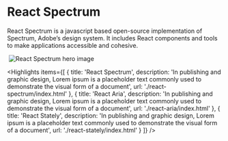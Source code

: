 <!-- Copyright 2020 Adobe. All rights reserved.
This file is licensed to you under the Apache License, Version 2.0 (the "License");
you may not use this file except in compliance with the License. You may obtain a copy
of the License at http://www.apache.org/licenses/LICENSE-2.0
Unless required by applicable law or agreed to in writing, software distributed under
the License is distributed on an "AS IS" BASIS, WITHOUT WARRANTIES OR REPRESENTATIONS
OF ANY KIND, either express or implied. See the License for the specific language
governing permissions and limitations under the License. -->



# React Spectrum

React Spectrum is a javascript based open-source implementation of Spectrum, Adobe’s design system.
It includes React components and tools to make applications accessible and cohesive.

<Image type="hero">
  <img srcset={`${heroNarrow} 600w,
              ${heroWide} 967w`}
      sizes="(max-width: 600px) 480px,
              967px"
      src={heroWide}
      alt="React Spectrum hero image" />
</Image>

<Highlights items={[
  {
    title: 'React Spectrum',
    description: 'In publishing and graphic design, Lorem ipsum is a placeholder text commonly used to demonstrate the visual form of a document',
    url: './react-spectrum/index.html'
  },
  {
    title: 'React Aria',
    description: 'In publishing and graphic design, Lorem ipsum is a placeholder text commonly used to demonstrate the visual form of a document',
    url: './react-aria/index.html'
  },
  {
    title: 'React Stately',
    description: 'In publishing and graphic design, Lorem ipsum is a placeholder text commonly used to demonstrate the visual form of a document',
    url: './react-stately/index.html'
  }
]} />
